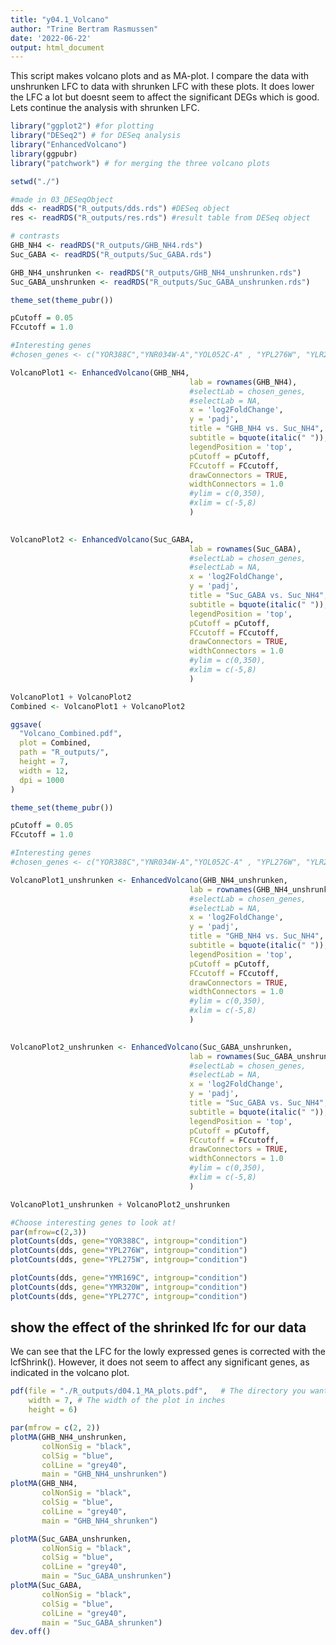 ```yaml
---
title: "y04.1_Volcano"
author: "Trine Bertram Rasmussen"
date: '2022-06-22'
output: html_document
---
```


This script makes volcano plots and as MA-plot. I compare the data with unshrunken LFC to 
data with shrunken LFC with these plots. It does lower the LFC a lot but doesnt seem to
affect the significant DEGs which is good. 
Lets continue the analysis with shrunken LFC.

```r

library("ggplot2") #for plotting
library("DESeq2") # for DESeq analysis
library("EnhancedVolcano")
library(ggpubr)
library("patchwork") # for merging the three volcano plots

setwd("./")

#made in 03_DESeqObject
dds <- readRDS("R_outputs/dds.rds") #DESeq object
res <- readRDS("R_outputs/res.rds") #result table from DESeq object

# contrasts
GHB_NH4 <- readRDS("R_outputs/GHB_NH4.rds")
Suc_GABA <- readRDS("R_outputs/Suc_GABA.rds")

GHB_NH4_unshrunken <- readRDS("R_outputs/GHB_NH4_unshrunken.rds")
Suc_GABA_unshrunken <- readRDS("R_outputs/Suc_GABA_unshrunken.rds")

```


```r
theme_set(theme_pubr())

pCutoff = 0.05
FCcutoff = 1.0

#Interesting genes
#chosen_genes <- c("YOR388C","YNR034W-A","YOL052C-A" , "YPL276W", "YLR258W","YMR169C","YPL275W")

VolcanoPlot1 <- EnhancedVolcano(GHB_NH4,
                                        lab = rownames(GHB_NH4),
                                        #selectLab = chosen_genes,
                                        #selectLab = NA,
                                        x = 'log2FoldChange',
                                        y = 'padj',
                                        title = "GHB_NH4 vs. Suc_NH4",
                                        subtitle = bquote(italic(" ")),
                                        legendPosition = 'top',
                                        pCutoff = pCutoff,
                                        FCcutoff = FCcutoff,
                                        drawConnectors = TRUE,
                                        widthConnectors = 1.0
                                        #ylim = c(0,350),
                                        #xlim = c(-5,8)
                                        )
                                        

VolcanoPlot2 <- EnhancedVolcano(Suc_GABA,
                                        lab = rownames(Suc_GABA),
                                        #selectLab = chosen_genes,
                                        #selectLab = NA,
                                        x = 'log2FoldChange',
                                        y = 'padj',
                                        title = "Suc_GABA vs. Suc_NH4",
                                        subtitle = bquote(italic(" ")),
                                        legendPosition = 'top',
                                        pCutoff = pCutoff,
                                        FCcutoff = FCcutoff,
                                        drawConnectors = TRUE,
                                        widthConnectors = 1.0
                                        #ylim = c(0,350),
                                        #xlim = c(-5,8)
                                        )

VolcanoPlot1 + VolcanoPlot2
Combined <- VolcanoPlot1 + VolcanoPlot2

ggsave(
  "Volcano_Combined.pdf",
  plot = Combined,
  path = "R_outputs/",
  height = 7,
  width = 12,
  dpi = 1000
)
```

```r

theme_set(theme_pubr())

pCutoff = 0.05
FCcutoff = 1.0

#Interesting genes
#chosen_genes <- c("YOR388C","YNR034W-A","YOL052C-A" , "YPL276W", "YLR258W","YMR169C","YPL275W")

VolcanoPlot1_unshrunken <- EnhancedVolcano(GHB_NH4_unshrunken,
                                        lab = rownames(GHB_NH4_unshrunken),
                                        #selectLab = chosen_genes,
                                        #selectLab = NA,
                                        x = 'log2FoldChange',
                                        y = 'padj',
                                        title = "GHB_NH4 vs. Suc_NH4",
                                        subtitle = bquote(italic(" ")),
                                        legendPosition = 'top',
                                        pCutoff = pCutoff,
                                        FCcutoff = FCcutoff,
                                        drawConnectors = TRUE,
                                        widthConnectors = 1.0
                                        #ylim = c(0,350),
                                        #xlim = c(-5,8)
                                        )
                                        

VolcanoPlot2_unshrunken <- EnhancedVolcano(Suc_GABA_unshrunken,
                                        lab = rownames(Suc_GABA_unshrunken),
                                        #selectLab = chosen_genes,
                                        #selectLab = NA,
                                        x = 'log2FoldChange',
                                        y = 'padj',
                                        title = "Suc_GABA vs. Suc_NH4",
                                        subtitle = bquote(italic(" ")),
                                        legendPosition = 'top',
                                        pCutoff = pCutoff,
                                        FCcutoff = FCcutoff,
                                        drawConnectors = TRUE,
                                        widthConnectors = 1.0
                                        #ylim = c(0,350),
                                        #xlim = c(-5,8)
                                        )

VolcanoPlot1_unshrunken + VolcanoPlot2_unshrunken

```


```r


#Choose interesting genes to look at!
par(mfrow=c(2,3))
plotCounts(dds, gene="YOR388C", intgroup="condition")
plotCounts(dds, gene="YPL276W", intgroup="condition")
plotCounts(dds, gene="YPL275W", intgroup="condition")

plotCounts(dds, gene="YMR169C", intgroup="condition")
plotCounts(dds, gene="YMR320W", intgroup="condition")
plotCounts(dds, gene="YPL277C", intgroup="condition")

```



## show the effect of the shrinked lfc for our data
We can see that the LFC for the lowly expressed genes is corrected with the lcfShrink().
However, it does not seem to affect any significant genes, as indicated in the volcano plot.

```r


pdf(file = "./R_outputs/d04.1_MA_plots.pdf",   # The directory you want to save the file in
    width = 7, # The width of the plot in inches
    height = 6) 

par(mfrow = c(2, 2))
plotMA(GHB_NH4_unshrunken,
       colNonSig = "black",
       colSig = "blue",
       colLine = "grey40", 
       main = "GHB_NH4_unshrunken")
plotMA(GHB_NH4,
       colNonSig = "black",
       colSig = "blue",
       colLine = "grey40", 
       main = "GHB_NH4_shrunken")

plotMA(Suc_GABA_unshrunken,
       colNonSig = "black",
       colSig = "blue",
       colLine = "grey40",
       main = "Suc_GABA_unshrunken")
plotMA(Suc_GABA,
       colNonSig = "black",
       colSig = "blue",
       colLine = "grey40",
       main = "Suc_GABA_shrunken")
dev.off()


```



